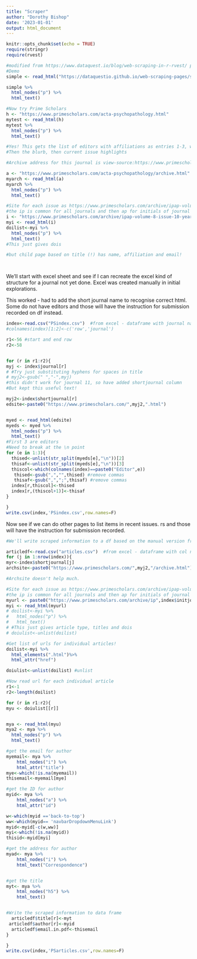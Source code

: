 ```yaml
---
title: "Scraper"
author: "Dorothy Bishop"
date: '2023-01-01'
output: html_document
---
```


```r
knitr::opts_chunk$set(echo = TRUE)
require(stringr)
require(rvest)
```


```r

#modified from https://www.dataquest.io/blog/web-scraping-in-r-rvest/ plus stack_overflow!
#Demo
simple <- read_html("https://dataquestio.github.io/web-scraping-pages/simple.html")

simple %>%
  html_nodes("p") %>%
  html_text()

#Now try Prime Scholars
h <- "https://www.primescholars.com/acta-psychopathology.html"
mytest <- read_html(h)
mytest %>%
  html_nodes("p") %>%
  html_text()

#Yes! This gets the list of editors with affiliations as entries 1-3, with \n divider before both name and affiliation
#Then the blurb, then current issue highlights

#Archive address for this journal is view-source:https://www.primescholars.com/acta-psychopathology/archive.html

a <- "https://www.primescholars.com/acta-psychopathology/archive.html"
myarch <- read_html(a)
myarch %>%
  html_nodes("p") %>%
  html_text()

#Site for each issue as https://www.primescholars.com/archive/ipap-volume-8-issue-10-year-2022.html
#the ip is common for all journals and then ap for initials of journal
i <- "https://www.primescholars.com/archive/ipap-volume-8-issue-10-year-2022.html"
myi <- read_html(i)
doilist<-myi %>%
  html_nodes("p") %>%
  html_text()
#This just gives dois

#but child page based on title (!) has name, affiliation and email!




```

We'll start with excel sheet and see if I can recreate the excel kind of structure for a journal not yet done.
Excel was created manually in initial explorations. 

This worked - had to add the short journal name to recognise correct html. Some do not have editors and those will have the instruction for submission recorded on df instead.

```r
index<-read.csv("PSindex.csv")  #from excel - dataframe with journal names
#colnames(index)[1:2]<-c('row','journal')

r1<-56 #start and end row
r2<-58


for (r in r1:r2){
myj <- index$journal[r]
# #Try just substituting hyphens for spaces in title
# myj2<-gsub(" ","-",myj)
#this didn't work for journal 11, so have added shortjournal column
#But kept this useful text!

myj2<-index$shortjournal[r]
edsite<-paste0("https://www.primescholars.com/",myj2,".html")


myed <- read_html(edsite)
myeds <- myed %>%
  html_nodes("p") %>%
  html_text()
#First 3 are editors
#Need to break at the \n point
for (e in 1:3){
  thised<-unlist(str_split(myeds[e],"\n"))[2]
  thisaf<-unlist(str_split(myeds[e],"\n"))[3]
  thiscol<-which(colnames(index)==paste0("Editor",e))
   thised<-gsub(",","",thised) #remove commas
   thisaf<-gsub(",",";",thisaf) #remove commas
  index[r,thiscol]<-thised
  index[r,(thiscol+1)]<-thisaf
}

}
write.csv(index,'PSindex.csv',row.names=F)


```

Now see if we can do other pages to list items in recent issues.
rs and those will have the instruction for submission recorded.

```r
#We'll write scraped information to a df based on the manual version from excel

articledf<-read.csv("articles.csv")  #from excel - dataframe with col names
for (j in 1:nrow(index)){
myr<-index$shortjournal[j]
archsite<-paste0("https://www.primescholars.com/",myj2,"/archive.html")

#Archsite doesn't help much.

#Site for each issue as https://www.primescholars.com/archive/ipap-volume-8-issue-10-year-2022.html
#the ip is common for all journals and then ap for initials of journal
myurl <- paste0("https://www.primescholars.com/archive/ip",index$initjournal[j],"-volume-",index$lastvol[j],"-issue-",index$lastissue[j],"-year-2022.html")
myi <- read_html(myurl)
# doilist<-myi %>%
#   html_nodes("p") %>%
#   html_text()
# #This just gives article type, titles and dois
# doiulist<-unlist(doilist)

#Get list of urls for individual articles!
doilist<-myi %>%
  html_elements(".html")%>%
  html_attr("href")

doiulist<-unlist(doilist) #unlist

#Now read url for each individual article
r1<-1
r2<-length(doilist)

for (r in r1:r2){
myu <- doiulist[[r]]


mya <- read_html(myu)
mya2 <- mya %>%
  html_nodes("p") %>%
  html_text()

#get the email for author
myemail<- mya %>%
    html_nodes("i") %>%
    html_attr("title")
mye<-which(!is.na(myemail))
thisemail<-myemail[mye]

#get the ID for author
myid<- mya %>%
    html_nodes("a") %>%
    html_attr("id")

w<-which(myid =='back-to-top')
ww<-which(myid== 'navbarDropdownMenuLink')
myid<-myid[-c(w,ww)]
myi<-which(!is.na(myid))
thisid<-myid[myi]

#get the address for author
myad<- mya %>%
    html_nodes("i") %>%
    html_text("Correspondence")


#get the title
myt<- mya %>%
    html_nodes("h5") %>%
    html_text()


#Write the scraped information to data frame
  articledf$title[r]<-myt
 articledf$author[r]<-myid
  articledf$email.in.pdf<-thisemail
}

}
write.csv(index,'PSarticles.csv',row.names=F)


```
